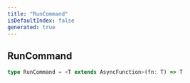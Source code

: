 ```yaml
---
title: "RunCommand"
isDefaultIndex: false
generated: true
---
```



<!-- This file was generated from the CommandKit source. Do not modify. Instead, re-run the "docgen" script -->


## RunCommand

<GenerationInfo sourceFile="packages/commandkit/src/app/handlers/AppCommandHandler.ts" sourceLine="26" packageName="commandkit" />



```ts title="Signature"
type RunCommand = <T extends AsyncFunction>(fn: T) => T
```
